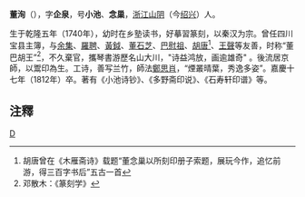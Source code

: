 '''董洵'''（{{bd|1740年||1812年||catIdx=D董}}），字'''企泉'''，号'''小池'''、'''念巢'''，[[浙江|浙江]][[山阴县_(浙江省)|山阴]]（今[[绍兴|绍兴]]）人。

生于乾隆五年（1740年），幼时在乡塾读书，好摹習篆刻，以秦汉为宗。曾任四川宝县主簿，与[[余集_(清朝)|余集]]、[[羅聘|羅聘]]、[[黃鉞|黃鉞]]、[[董石芝|董石芝]]、[[巴慰祖|巴慰祖]]、[[胡唐|胡唐]]<ref>胡唐曾在《木雁斋诗》载题“董念巢以所刻印册子索题，展玩今作，追忆前游，得三百字书后”五古一首</ref>、[[王聲|王聲]]等友善，时称“董巴胡王”<ref>邓散木：《篆刻学》</ref>，不久棄官，攜琴書游歷名山大川，"诗益鸿放，画逾雄奇" 。後流居京師，以鬻印為生。工诗，善写兰竹，師法[[鄭思肖|鄭思肖]]，“煙叢晴葉，秀逸多姿”。嘉慶十七年（1812年）卒。著有《小池诗钞》、《多野斋印说》、《石寿轩印谱》等。

== 注釋==
{{reflist}}
[[category:清朝篆刻家|D]]